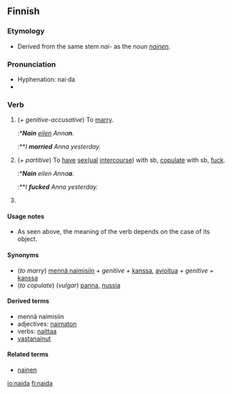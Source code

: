 ==Finnish==
{{Finnish index|na}}

===Etymology===
*Derived from the same stem ''nai-'' as the noun ''[[nainen]]''.

===Pronunciation===
*Hyphenation: nai·da
*{{IPA|lang=fi|[ˈnɑidɑ(ʔ)]}}

===Verb===
{{fi-verb|nai|type=18}}

# {{transitive}} (''+ genitive-accusative'') To [[marry]].
#:*'''''Nain''' [[eilen]] Anna'''n'''.''
#:**''I '''married''' Anna yesterday.''
# {{context|transitive|vulgar|lang=fi}} (''+ partitive'') To [[have]] [[sex]][[sexual|(ual]] [[intercourse]]) with sb, [[copulate]] with sb, [[fuck]].
#:*'''''Nain''' eilen Anna'''a'''.''
#:**''I '''fucked''' Anna yesterday.''
# {{fi-impersonal indicative connegative of|naida}}

====Usage notes====
*As seen above, the meaning of the verb depends on the case of its object.

====Synonyms====
*(''to marry'') [[mennä naimisiin]] ''+ genitive +'' [[kanssa]], [[avioitua]] ''+ genitive +'' [[kanssa]]
*(''to copulate'') (''vulgar'') [[panna]], [[nussia]]

====Derived terms====
*mennä naimisiin
*adjectives: [[naimaton]]
*verbs: [[naittaa]]
*[[vastanainut]]

====Related terms====
*[[nainen]]

[[io:naida]]
[[fi:naida]]